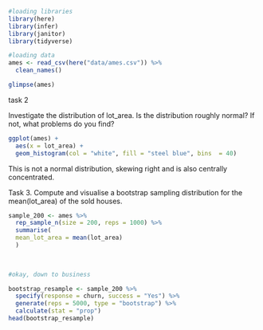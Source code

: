```r
#loading libraries
library(here)
library(infer)
library(janitor)
library(tidyverse)
```
```r
#loading data
ames <- read_csv(here("data/ames.csv")) %>% 
  clean_names()
```
```r
glimpse(ames)
```
task 2

Investigate the distribution of lot_area. Is the distribution roughly normal? If not, what problems do you find?
```r
ggplot(ames) +
  aes(x = lot_area) +
  geom_histogram(col = "white", fill = "steel blue", bins  = 40)
```
This is not a normal distribution, skewing right and is also centrally concentrated.


Task 3.
Compute and visualise a bootstrap sampling distribution for the mean(lot_area) of the sold houses.

```r
sample_200 <- ames %>% 
  rep_sample_n(size = 200, reps = 1000) %>% 
  summarise(
  mean_lot_area = mean(lot_area)
  )
  
  
```

```r
#okay, down to business

bootstrap_resample <- sample_200 %>% 
  specify(response = churn, success = "Yes") %>% 
  generate(reps = 5000, type = "bootstrap") %>% 
  calculate(stat = "prop")
head(bootstrap_resample)
```


